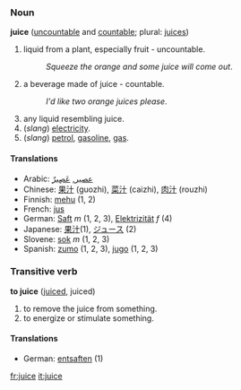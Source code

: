===Noun===
'''juice''' ([[uncountable]] and [[countable]]; plural: [[juices]])

# liquid from a plant, especially fruit - uncountable.
#:''Squeeze the orange and some juice will come out''.
# a beverage made of juice - countable.
#:''I'd like two orange juices please''.
# any liquid resembling juice.
# (''slang'') [[electricity]].
# (''slang'') [[petrol]], [[gasoline]], [[gas]].

====Translations====
*Arabic: [[عصير]], [[عَصِيرٌ]]
*Chinese: [[果汁]] (guozhi), [[菜汁]] (caizhi), [[肉汁]] (rouzhi)
*Finnish: [[mehu]] (1, 2)
*French: [[jus]]
*German: [[Saft]] ''m'' (1, 2, 3), [[Elektrizität]] ''f'' (4)
*Japanese: [[果汁]](1), [[ジュース]] (2)
*Slovene: [[sok]] ''m'' (1, 2, 3)
*Spanish: [[zumo]] (1, 2, 3), [[jugo]] (1, 2, 3)

===Transitive verb===
'''to juice''' ([[juiced]], juiced)

# to remove the juice from something.
# to energize or stimulate something.

====Translations====
*German: [[entsaften]] (1)

[[fr:juice]]
[[it:juice]]